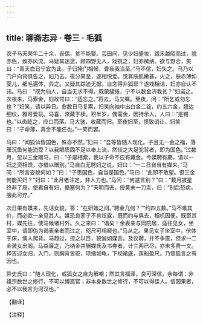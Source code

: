 ```yaml
---
---
---
```

title: 聊斋志异 · 卷三 · 毛狐
---

农子马天荣年二十余，丧偶，贫不能娶。芸田间，见少妇盛妆，践禾越陌而过，貌赤色，致亦风流。马疑其迷途，顾四野无人，戏挑之，妇亦微纳。欲与野合，笑曰：“青天白日宁宜为此，子归掩门相候，昏夜我当至。”马不信，妇矢之。马乃以门户向背俱告之，妇乃去。夜分果至，遂相悦爱。觉其肤肌嫩甚，火之，肤赤薄如婴儿，细毛遍体，异之。又疑其踪迹无据，自念得非狐耶？遂戏相诘，妇亦自认不讳。马曰：“既为仙人，自当无求不得。既蒙缱绻，宁不以数金济我贫？”妇诺之。次夜来，马索金，妇故愕曰：“适忘之。”将去，马又嘱。至夜，问：“所乞或勿忘也？”妇笑，请以异日。愈数日马复索，妇笑向袖中出白金二锭，约五六金，翘边细纹，雅可爱玩。马喜，深藏于椟。积半岁，偶需金，因持示人。人曰：“是锡也。”以齿龁之，应口而落。马大骇，收藏而归。至夜妇至，愤致诮让，妇笑曰：“子命薄，真金不能任也。”一笑而罢。

马曰：“闻狐仙皆国色，殊亦不然。”妇曰：“吾等皆随人现化。子且无一金之福，落雁沉鱼何能消受？以我陋质固不足以奉上流，然较之大足驼背者，即为国色。”过数月，忽以三金赠马，曰：“子屡相索，我以子命不应有藏金。今媒聘有期，请以一妇之资相馈，亦借以赠别。”马自白无聘妇之说，妇曰：“一二日自当有媒来。”马问：“所言姿貌何如？”曰：“子思国色，自当是国色。”马曰：“此即不敢望。但三金何能买妇？”妇曰：“此月老注定，非人力也。”马问：“何遽言别？”曰：“戴月披星终非了局。使君自有妇，搪塞何为？”天明而去，授黄末一刀圭，曰：“别后恐病，服此可疗。”

次日果有媒来，先诘女貌，答：“在妍媸之间。”聘金几何？”“约四五数。”马不难其价，而必欲一亲见其人。媒恐良家子不肯炫露，既而约与俱去，相机因便。既至其村，媒先往，使马候诸村外。久之来曰：“谐矣！余表亲与同院居，适往见女，坐室中，请即伪为谒表亲者而过之，咫尺可相窥也。”马从之。果见女子坐室中，伏体于床，倩人爬背。马趋过，掠之以目，貌诚如媒言。及议聘，并不争直，但求一二金装女出阁。马益廉之，乃纳金并酬媒氏及书券者，计三两已尽，亦未多费一文。择吉迎女归，入门，则胸背皆驼，项缩如龟，下视裙底，莲船盈尺。乃悟狐言之有因也。

异史氏曰：“随人现化，或狐女之自为解嘲；然其言福泽，良可深信。余每谓：非祖宗数世之修行，不可以博高官；非本身数世之修行，不可以得佳人。信因果者，必不以我言为河汉也。”

【翻译】

【注释】

